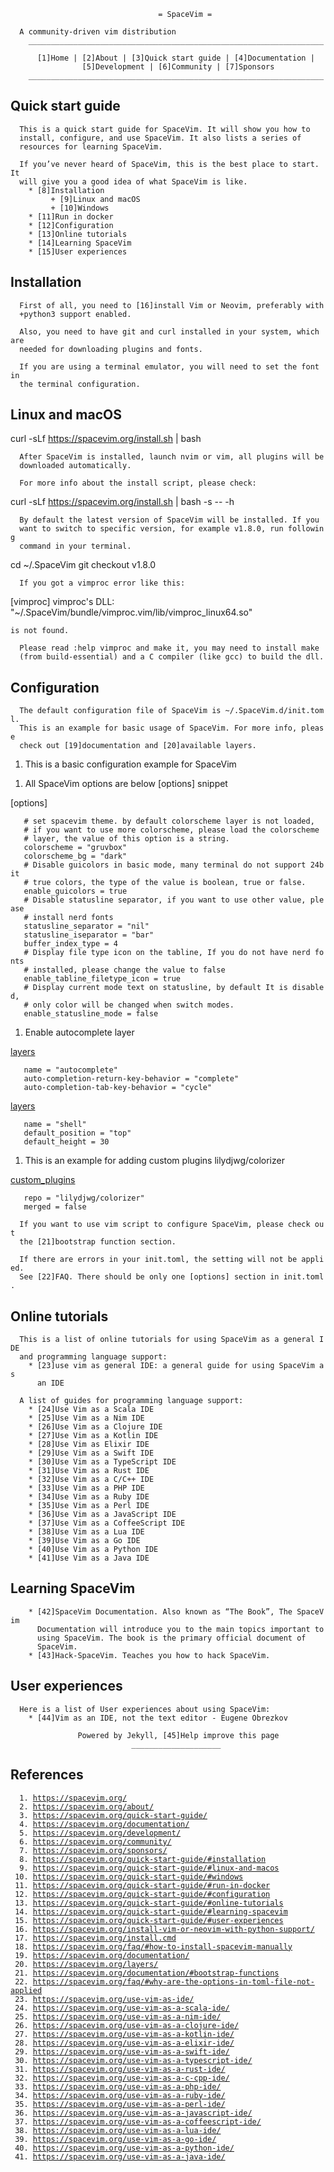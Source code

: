 
                                  = SpaceVim =

   A community-driven vim distribution
     __________________________________________________________________

       [1]Home | [2]About | [3]Quick start guide | [4]Documentation |
                 [5]Development | [6]Community | [7]Sponsors
     __________________________________________________________________

== Quick start guide ==

   This is a quick start guide for SpaceVim. It will show you how to
   install, configure, and use SpaceVim. It also lists a series of
   resources for learning SpaceVim.

   If you’ve never heard of SpaceVim, this is the best place to start. It
   will give you a good idea of what SpaceVim is like.
     * [8]Installation
          + [9]Linux and macOS
          + [10]Windows
     * [11]Run in docker
     * [12]Configuration
     * [13]Online tutorials
     * [14]Learning SpaceVim
     * [15]User experiences

== Installation ==

   First of all, you need to [16]install Vim or Neovim, preferably with
   +python3 support enabled.

   Also, you need to have git and curl installed in your system, which are
   needed for downloading plugins and fonts.

   If you are using a terminal emulator, you will need to set the font in
   the terminal configuration.

== Linux and macOS ==

curl -sLf https://spacevim.org/install.sh | bash

   After SpaceVim is installed, launch nvim or vim, all plugins will be
   downloaded automatically.

   For more info about the install script, please check:
curl -sLf https://spacevim.org/install.sh | bash -s -- -h

   By default the latest version of SpaceVim will be installed. If you
   want to switch to specific version, for example v1.8.0, run following
   command in your terminal.
cd ~/.SpaceVim
git checkout v1.8.0

   If you got a vimproc error like this:
[vimproc] vimproc's DLL: "~/.SpaceVim/bundle/vimproc.vim/lib/vimproc_linux64.so"
 is not found.

   Please read :help vimproc and make it, you may need to install make
   (from build-essential) and a C compiler (like gcc) to build the dll.


== Configuration ==

   The default configuration file of SpaceVim is ~/.SpaceVim.d/init.toml.
   This is an example for basic usage of SpaceVim. For more info, please
   check out [19]documentation and [20]available layers.
# This is a basic configuration example for SpaceVim

# All SpaceVim options are below [options] snippet
[options]
    # set spacevim theme. by default colorscheme layer is not loaded,
    # if you want to use more colorscheme, please load the colorscheme
    # layer, the value of this option is a string.
    colorscheme = "gruvbox"
    colorscheme_bg = "dark"
    # Disable guicolors in basic mode, many terminal do not support 24bit
    # true colors, the type of the value is boolean, true or false.
    enable_guicolors = true
    # Disable statusline separator, if you want to use other value, please
    # install nerd fonts
    statusline_separator = "nil"
    statusline_iseparator = "bar"
    buffer_index_type = 4
    # Display file type icon on the tabline, If you do not have nerd fonts
    # installed, please change the value to false
    enable_tabline_filetype_icon = true
    # Display current mode text on statusline, by default It is disabled,
    # only color will be changed when switch modes.
    enable_statusline_mode = false

# Enable autocomplete layer
[[layers]]
    name = "autocomplete"
    auto-completion-return-key-behavior = "complete"
    auto-completion-tab-key-behavior = "cycle"

[[layers]]
    name = "shell"
    default_position = "top"
    default_height = 30

# This is an example for adding custom plugins lilydjwg/colorizer
[[custom_plugins]]
    repo = "lilydjwg/colorizer"
    merged = false

   If you want to use vim script to configure SpaceVim, please check out
   the [21]bootstrap function section.

   If there are errors in your init.toml, the setting will not be applied.
   See [22]FAQ. There should be only one [options] section in init.toml.

== Online tutorials ==

   This is a list of online tutorials for using SpaceVim as a general IDE
   and programming language support:
     * [23]use vim as general IDE: a general guide for using SpaceVim as
       an IDE

   A list of guides for programming language support:
     * [24]Use Vim as a Scala IDE
     * [25]Use Vim as a Nim IDE
     * [26]Use Vim as a Clojure IDE
     * [27]Use Vim as a Kotlin IDE
     * [28]Use Vim as Elixir IDE
     * [29]Use Vim as a Swift IDE
     * [30]Use Vim as a TypeScript IDE
     * [31]Use Vim as a Rust IDE
     * [32]Use Vim as a C/C++ IDE
     * [33]Use Vim as a PHP IDE
     * [34]Use Vim as a Ruby IDE
     * [35]Use Vim as a Perl IDE
     * [36]Use Vim as a JavaScript IDE
     * [37]Use Vim as a CoffeeScript IDE
     * [38]Use Vim as a Lua IDE
     * [39]Use Vim as a Go IDE
     * [40]Use Vim as a Python IDE
     * [41]Use Vim as a Java IDE

== Learning SpaceVim ==

     * [42]SpaceVim Documentation. Also known as “The Book”, The SpaceVim
       Documentation will introduce you to the main topics important to
       using SpaceVim. The book is the primary official document of
       SpaceVim.
     * [43]Hack-SpaceVim. Teaches you how to hack SpaceVim.

== User experiences ==

   Here is a list of User experiences about using SpaceVim:
     * [44]Vim as an IDE, not the text editor - Eugene Obrezkov

                Powered by Jekyll, [45]Help improve this page
                            ____________________

== References ==

   1. https://spacevim.org/
   2. https://spacevim.org/about/
   3. https://spacevim.org/quick-start-guide/
   4. https://spacevim.org/documentation/
   5. https://spacevim.org/development/
   6. https://spacevim.org/community/
   7. https://spacevim.org/sponsors/
   8. https://spacevim.org/quick-start-guide/#installation
   9. https://spacevim.org/quick-start-guide/#linux-and-macos
  10. https://spacevim.org/quick-start-guide/#windows
  11. https://spacevim.org/quick-start-guide/#run-in-docker
  12. https://spacevim.org/quick-start-guide/#configuration
  13. https://spacevim.org/quick-start-guide/#online-tutorials
  14. https://spacevim.org/quick-start-guide/#learning-spacevim
  15. https://spacevim.org/quick-start-guide/#user-experiences
  16. https://spacevim.org/install-vim-or-neovim-with-python-support/
  17. https://spacevim.org/install.cmd
  18. https://spacevim.org/faq/#how-to-install-spacevim-manually
  19. https://spacevim.org/documentation/
  20. https://spacevim.org/layers/
  21. https://spacevim.org/documentation/#bootstrap-functions
  22. https://spacevim.org/faq/#why-are-the-options-in-toml-file-not-applied
  23. https://spacevim.org/use-vim-as-ide/
  24. https://spacevim.org/use-vim-as-a-scala-ide/
  25. https://spacevim.org/use-vim-as-a-nim-ide/
  26. https://spacevim.org/use-vim-as-a-clojure-ide/
  27. https://spacevim.org/use-vim-as-a-kotlin-ide/
  28. https://spacevim.org/use-vim-as-a-elixir-ide/
  29. https://spacevim.org/use-vim-as-a-swift-ide/
  30. https://spacevim.org/use-vim-as-a-typescript-ide/
  31. https://spacevim.org/use-vim-as-a-rust-ide/
  32. https://spacevim.org/use-vim-as-a-c-cpp-ide/
  33. https://spacevim.org/use-vim-as-a-php-ide/
  34. https://spacevim.org/use-vim-as-a-ruby-ide/
  35. https://spacevim.org/use-vim-as-a-perl-ide/
  36. https://spacevim.org/use-vim-as-a-javascript-ide/
  37. https://spacevim.org/use-vim-as-a-coffeescript-ide/
  38. https://spacevim.org/use-vim-as-a-lua-ide/
  39. https://spacevim.org/use-vim-as-a-go-ide/
  40. https://spacevim.org/use-vim-as-a-python-ide/
  41. https://spacevim.org/use-vim-as-a-java-ide/
